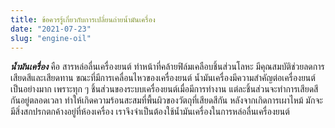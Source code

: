 ```yaml
---
title: ข้อควรรู้เกี่ยวกับการเปลี่ยนถ่ายน้ำมันเครื่อง
date: "2021-07-23"
slug: "engine-oil"
---
```


***น้ำมันเครื่อง*** คือ สารหล่อลื่นเครื่องยนต์ ทำหน้าที่คล้ายฟิล์มเคลือบชิ้นส่วนโลหะ มีคุณสมบัติช่วยลดการเสียดสีและเสียดทาน ขณะที่มีการเคลื่อนไหวของเครื่องยนต์ น้ำมันเครื่องมีความสำคัญต่อเครื่องยนต์เป็นอย่างมาก เพราะทุก ๆ ชิ้นส่วนของระบบเครื่องยนต์เมื่อมีการทำงาน แต่ละชิ้นส่วนจะทำการเสียดสีกันอยู่ตลอดเวลา ทำให้เกิดความร้อนสะสมที่พื้นผิวของวัตถุที่เสียดสีกัน หลังจากเกิดการเผาไหม้ มักจะมีสิ่งสกปรกตกค้างอยู่ที่ห้องเครื่อง เราจึงจำเป็นต้องใช้น้ำมันเครื่องในการหล่อลื่นเครื่องยนต์


